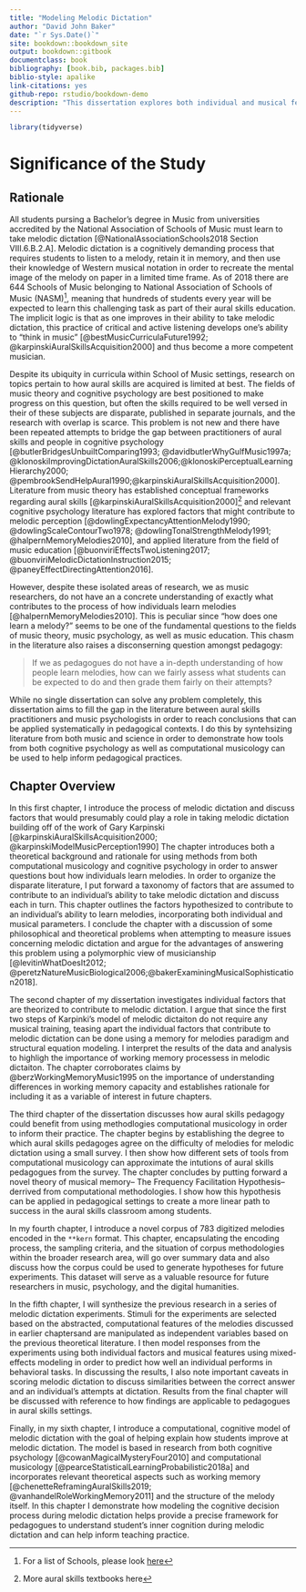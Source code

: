 ```yaml
--- 
title: "Modeling Melodic Dictation"
author: "David John Baker"
date: "`r Sys.Date()`"
site: bookdown::bookdown_site
output: bookdown::gitbook
documentclass: book
bibliography: [book.bib, packages.bib]
biblio-style: apalike
link-citations: yes
github-repo: rstudio/bookdown-demo
description: "This dissertation explores both individual and musical features that might contribute to processes involved in melodic dictation."
---
```


```r
library(tidyverse)
```


# Significance of the Study

## Rationale

All students pursing a Bachelor's degree in Music from universities accredited by the National Association of Schools of Music must learn to take melodic dictation [@NationalAssociationSchools2018 Section VIII.6.B.2.A]. 
Melodic dictation is a cognitively demanding process that requires students to listen to a melody, retain it in memory, and then use their knowledge of Western musical notation in order to recreate the mental image of the melody on paper in a limited time frame.
As of 2018 there are 644 Schools of Music belonging to National Association of Schools of Music (NASM)^[For a list of Schools, please look [here](https://nasm.arts-accredit.org/directory-lists/accredited-institutions/search/?institutionname=&city=&state=&country=&search=true)], meaning that hundreds of students every year will be expected to learn this challenging task as part of their aural skills education.
The implicit logic is that as one improves in their ability to take melodic dictation, this practice of critical and active listening develops one's ability to "think in music" [@bestMusicCurriculaFuture1992; @karpinskiAuralSkillsAcquisition2000] and thus become a more competent musician.

Despite its ubiquity in curricula within School of Music settings, research on topics pertain to how aural skills are acquired is limited at best.
The fields of music theory and cognitive psychology are best positioned to make progress on this question, but often the skills required to be well versed in their of these subjects are disparate, published in separate journals, and the research with overlap is scarce.
This problem is not new and there have been repeated attempts to bridge the gap between practitioners of aural skills and people in cognitive psychology [@butlerBridgesUnbuiltComparing1993; @davidbutlerWhyGulfMusic1997a; @klonoskiImprovingDictationAuralSkills2006;@klonoskiPerceptualLearningHierarchy2000; @pembrookSendHelpAural1990;@karpinskiAuralSkillsAcquisition2000].
Literature from music theory has established conceptual frameworks regarding aural skills [@karpinskiAuralSkillsAcquisition2000]^[More aural skills textbooks here] and relevant cognitive psychology literature has explored factors that might contribute to melodic perception [@dowlingExpectancyAttentionMelody1990; @dowlingScaleContourTwo1978; @dowlingTonalStrengthMelody1991; @halpernMemoryMelodies2010], and applied literature from the field of music education [@buonviriEffectsTwoListening2017; @buonviriMelodicDictationInstruction2015; @paneyEffectDirectingAttention2016].

However, despite these isolated areas of research, we as music researchers, do not have an a concrete understanding of exactly what contributes to the process of how individuals learn melodies [@halpernMemoryMelodies2010].
This is peculiar since "how does one learn a melody?" seems to be one of the fundamental questions to the fields of music theory, music psychology, as well as music education. 
This chasm in the literature also raises a disconserning question amongst pedagogy: 

> If we as pedagogues do not have a in-depth understanding of how people learn melodies, how can we fairly assess what students can be expected to do and then grade them fairly on their attempts?

While no single dissertation can solve any problem completely, this dissertation aims to fill the gap in the literature between aural skills practitioners and music psychologists in order to reach conclusions that can be applied systematically in pedagogical contexts.
I do this by syntehsizing literature from both music and science in order to demonstrate how tools from both cognitive psychology as well as computational musicology can be used to help inform pedagogical practices.

## Chapter Overview 

In this first chapter, I introduce the process of melodic dictation and discuss factors that would presumably could play a role in taking melodic dictation building off of the work of Gary Karpinski [@karpinskiAuralSkillsAcquisition2000; @karpinskiModelMusicPerception1990]
The chapter introduces both a theoretical background and rationale for using methods from both computational musicology and cognitive psychology in order to answer questions bout how individuals learn melodies.
In order to organize the disparate literature, I put forward a taxonomy of factors that are assumed to contribute to an individual's ability to take melodic dictation and discuss each in turn.
This chapter outlines the factors hypothesized to contribute to an individual's ability to learn melodies, incorporating both individual and musical parameters.
I conclude the chapter with a discussion of some philosophical and theoretical problems when attempting to measure issues concerning melodic dictation and argue for the advantages of answering this problem using a polymorphic view of musicianship [@levitinWhatDoesIt2012; @peretzNatureMusicBiological2006;@bakerExaminingMusicalSophistication2018].

The second chapter of my dissertation investigates individual factors that are theorized to contribute to melodic dictation.
I argue that since the first two steps of Karpinki's model of melodic dictaiton do not require any musical training, teasing apart the individual factors that contribute to melodic dictation can be done using a memory for melodies paradigm and structural equation modeling. 
I interpret the results of the data and analysis to highligh the importance of working memory processess in melodic dictaiton.
The chapter corroborates claims by @berzWorkingMemoryMusic1995 on the importance of understanding differences in working memory capacity and establishes rationale for including it as a variable of interest in future chapters.

The third chapter of the dissertation discusses how aural skills pedagogy could benefit from using methodlogies computational musicology in order to inform their practice.
The chapter begins by establishing the degree to which aural skills pedagoges agree on the difficulty of melodies for melodic dictation using a small survey.
I then show how different sets of tools from computational musicology can approximate the intutions of aural skills pedagogues from the survey.
The chapter concludes by putting forward a novel theory of musical memory-- The Frequency Facilitation Hypothesis-- derrived from computational methodologies.
I show how this hypothesis can be applied in pedagogical settings to create a more linear path to success in the aural skills classroom among students.

In my fourth chapter, I introduce a novel corpus of 783 digitized melodies encoded in the ```**kern```
format.
This chapter, encapsulating the encoding process, the sampling criteria, and the situation of corpus methodologies within the broader research area, will go over summary data and also discuss how the corpus could be used to generate hypotheses for future experiments.
This dataset will serve as a valuable resource for future researchers in music, psychology, and the digital humanities. 

In the fifth chapter, I will synthesize the previous research in a series of melodic dictation experiments. 
Stimuli for the experiments are selected based on the abstracted, computational features of the melodies discussed in earlier chaptersand are manipulated as independent variables based on the previous theoretical literature. 
I then model responses from the experiments using both individual factors and musical features using mixed-effects modeling in order to predict how well an individual performs in behavioral tasks. 
In discussing the results, I also note important caveats in scoring melodic dictation to discuss similarities between the correct answer and an individual’s attempts at dictation.
Results from the final chapter will be discussed with reference to how findings are applicable to
pedagogues in aural skills settings. 

Finally, in my sixth chapter, I introduce a computational, cognitive model of melodic dictation with the goal of helping explain how students improve at melodic dictation. 
The model is based in research from both cognitive psychology [@cowanMagicalMysteryFour2010] and computational musicology [@pearceStatisticalLearningProbabilistic2018a] and incorporates relevant theoretical aspects such as working memory [@chenetteReframingAuralSkills2019; @vanhandelRoleWorkingMemory2011] and the structure of the melody itself. 
In this chapter I demonstrate how modeling the cognitive decision process during melodic dictation helps provide a precise framework for pedagogues to understand student’s inner cognition during melodic dictation and can help inform teaching practice. 

